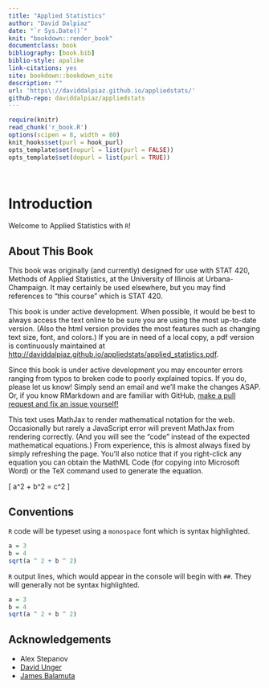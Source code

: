 ```yaml
--- 
title: "Applied Statistics"
author: "David Dalpiaz"
date: "`r Sys.Date()`"
knit: "bookdown::render_book"
documentclass: book
bibliography: [book.bib]
biblio-style: apalike
link-citations: yes
site: bookdown::bookdown_site
description: ""
url: 'https\://daviddalpiaz.github.io/appliedstats/'
github-repo: daviddalpiaz/appliedstats
---
```


```r
require(knitr)
read_chunk('r_book.R')
options(scipen = 8, width = 80)
knit_hooks$set(purl = hook_purl)
opts_template$set(nopurl = list(purl = FALSE))
opts_template$set(dopurl = list(purl = TRUE))
```

```r
```

```r
```

# Introduction

Welcome to Applied Statistics with `R`!

## About This Book

This book was originally (and currently) designed for use with STAT 420, Methods of Applied Statistics, at the University of Illinois at Urbana-Champaign. It may certainly be used elsewhere, but you may find references to "this course" which is STAT 420.

This book is under active development. When possible, it would be best to always access the text online to be sure you are using the most up-to-date version. (Also the html version provides the most features such as changing text size, font, and colors.) If you are in need of a local copy, a pdf version is continuously maintained at <http://daviddalpiaz.github.io/appliedstats/applied_statistics.pdf>.

Since this book is under active development you may encounter errors ranging from typos to broken code to poorly explained topics. If you do, please let us know! Simply send an email and we'll make the changes ASAP. Or, if you know RMarkdown and are familiar with GitHub, [make a pull request and fix an issue yourself!](https://github.com/daviddalpiaz/appliedstats)

This text uses MathJax to render mathematical notation for the web. Occasionally but rarely a JavaScript error will prevent MathJax from rendering correctly. (And you will see the "code" instead of the expected mathematical equations.) From experience, this is almost always fixed by simply refreshing the page. You'll also notice that if you right-click any equation you can obtain the MathML Code (for copying into Microsoft Word) or the TeX command used to generate the equation.

\[
a^2 + b^2 = c^2
\]

## Conventions

`R` code will be typeset using a `monospace` font which is syntax highlighted.

```r
a = 3
b = 4
sqrt(a ^ 2 + b ^ 2)
```

`R` output lines, which would appear in the console will begin with `##`. They will generally not be syntax highlighted.

```r
a = 3
b = 4
sqrt(a ^ 2 + b ^ 2)
```

## Acknowledgements

- Alex Stepanov
- [David Unger](http://publish.illinois.edu/dunger/)
- [James Balamuta](http://www.thecoatlessprofessor.com/)